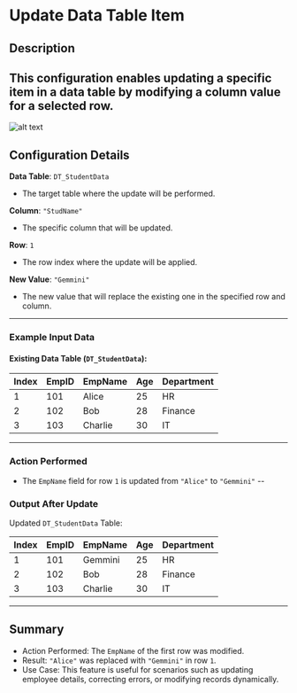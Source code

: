 # Update Data Table Item

## Description

This configuration enables updating a specific item in a data table by modifying a column value for a selected row.
---
![alt text](../../../assets/datatable/update-data-table-item.png)

## Configuration Details

**Data Table**: `DT_StudentData`
- The target table where the update will be performed.

**Column**: `"StudName"`
- The specific column that will be updated.

**Row**: `1`
- The row index where the update will be applied.

**New Value**: `"Gemmini"`
- The new value that will replace the existing one in the specified row and column.
---

### Example Input Data
#### Existing Data Table (`DT_StudentData`):

| Index | EmpID | EmpName  | Age | Department |
|-------|-------|---------|-----|------------|
| 1     | 101   | Alice   | 25  | HR         |
| 2     | 102   | Bob     | 28  | Finance    |
| 3     | 103   | Charlie | 30  | IT         |
---
### Action Performed
- The `EmpName` field for row `1` is updated from `"Alice"` to `"Gemmini"`
--
### Output After Update
Updated `DT_StudentData` Table:

| Index | EmpID | EmpName  | Age | Department |
|-------|-------|---------|-----|------------|
| 1     | 101   | Gemmini | 25  | HR         |
| 2     | 102   | Bob     | 28  | Finance    |
| 3     | 103   | Charlie | 30  | IT         |
---
## Summary
- Action Performed: The `EmpName` of the first row was modified.
- Result: `"Alice"` was replaced with `"Gemmini"` in row `1`.
- Use Case: This feature is useful for scenarios such as updating employee details, correcting errors, or modifying records dynamically.